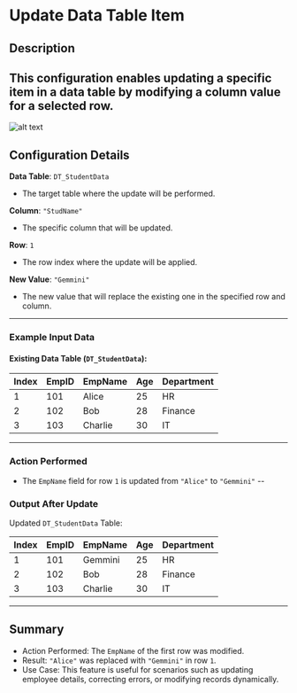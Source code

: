 # Update Data Table Item

## Description

This configuration enables updating a specific item in a data table by modifying a column value for a selected row.
---
![alt text](../../../assets/datatable/update-data-table-item.png)

## Configuration Details

**Data Table**: `DT_StudentData`
- The target table where the update will be performed.

**Column**: `"StudName"`
- The specific column that will be updated.

**Row**: `1`
- The row index where the update will be applied.

**New Value**: `"Gemmini"`
- The new value that will replace the existing one in the specified row and column.
---

### Example Input Data
#### Existing Data Table (`DT_StudentData`):

| Index | EmpID | EmpName  | Age | Department |
|-------|-------|---------|-----|------------|
| 1     | 101   | Alice   | 25  | HR         |
| 2     | 102   | Bob     | 28  | Finance    |
| 3     | 103   | Charlie | 30  | IT         |
---
### Action Performed
- The `EmpName` field for row `1` is updated from `"Alice"` to `"Gemmini"`
--
### Output After Update
Updated `DT_StudentData` Table:

| Index | EmpID | EmpName  | Age | Department |
|-------|-------|---------|-----|------------|
| 1     | 101   | Gemmini | 25  | HR         |
| 2     | 102   | Bob     | 28  | Finance    |
| 3     | 103   | Charlie | 30  | IT         |
---
## Summary
- Action Performed: The `EmpName` of the first row was modified.
- Result: `"Alice"` was replaced with `"Gemmini"` in row `1`.
- Use Case: This feature is useful for scenarios such as updating employee details, correcting errors, or modifying records dynamically.